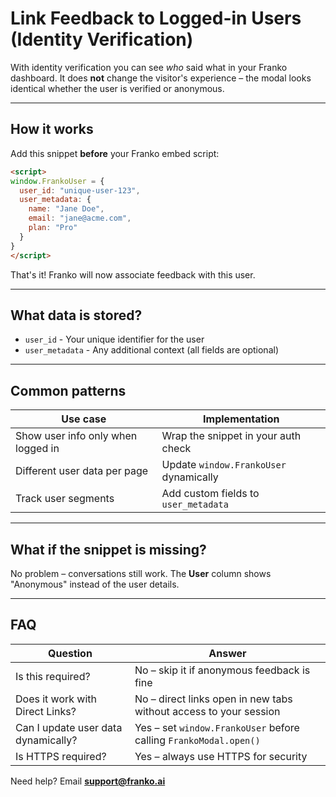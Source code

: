 # Link Feedback to Logged-in Users (Identity Verification)

With identity verification you can see *who* said what in your Franko dashboard. It does **not** change the visitor's experience – the modal looks identical whether the user is verified or anonymous.

---

## How it works

Add this snippet **before** your Franko embed script:

```html
<script>
window.FrankoUser = {
  user_id: "unique-user-123",
  user_metadata: {
    name: "Jane Doe",
    email: "jane@acme.com",
    plan: "Pro"
  }
}
</script>
```

That's it! Franko will now associate feedback with this user.

---

## What data is stored?

- `user_id` - Your unique identifier for the user
- `user_metadata` - Any additional context (all fields are optional)

---

## Common patterns

| Use case | Implementation |
|----------|----------------|
| Show user info only when logged in | Wrap the snippet in your auth check |
| Different user data per page | Update `window.FrankoUser` dynamically |
| Track user segments | Add custom fields to `user_metadata` |

---

## What if the snippet is missing?

No problem – conversations still work. The **User** column shows "Anonymous" instead of the user details.

---

## FAQ

| Question | Answer |
|----------|--------|
| Is this required? | No – skip it if anonymous feedback is fine |
| Does it work with Direct Links? | No – direct links open in new tabs without access to your session |
| Can I update user data dynamically? | Yes – set `window.FrankoUser` before calling `FrankoModal.open()` |
| Is HTTPS required? | Yes – always use HTTPS for security |

Need help? Email **support@franko.ai** 